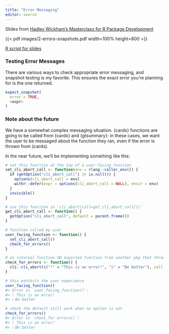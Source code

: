 ```yaml
---
title: "Error Messaging"
editor: source
---
```


Slides from [Hadley Wickham's Masterclass for R Package Development](https://github.com/posit-conf-2023/pkg-dev-masterclass)

{{< pdf images/2-errors-snapshots.pdf width=100% height=800 >}}

[R script for slides](https://raw.githubusercontent.com/ddsjoberg/ARD-onboarding/main/05-cli-conditions.R)

### Testing Error Messages

There are various ways to check appropriate error messaging, and snapshot testing is my favorite.
This ensures the exact error you're planning for is the one returned.

```r
expect_snapshot(
  error = TRUE, 
  <expr>
)
```

### Note about the future

We have a somewhat complex messaging situation. {cards} functions are going to be called from {cardx} and {gtsummary}: in these cases, we want the user to be messaged about the function they ran, even if the error is thrown from {cards}.

In the near future, we'll be implementing something like this:

``` r
# set this function at the top of a user-facing function
set_cli_abort_call <- function(env = rlang::caller_env()) {
  if (getOption("cli_abort_call") |> is.null()) {
    options(cli_abort_call = env)
    withr::defer(expr = options(cli_abort_call = NULL), envir = env)
  }
  invisible()
}

# use this function in `cli_abort(call=get_cli_abort_call())`
get_cli_abort_call <- function() {
  getOption("cli_abort_call", default = parent.frame())
}

# function called by user
user_facing_function <- function() {
  set_cli_abort_call()
  check_for_errors()
}

# an internal function OR exported function from another pkg that throws the error
check_for_errors <- function() {
  cli::cli_abort(c("!" = "This is an error!", "i" = "Be better"), call = get_cli_abort_call())
}

# this exhibits the user experience
user_facing_function()
#> Error in `user_facing_function()`:
#> ! This is an error!
#> ℹ Be better

# check the default still work when no option is set
check_for_errors()
#> Error in `check_for_errors()`:
#> ! This is an error!
#> ℹ Be better
```
